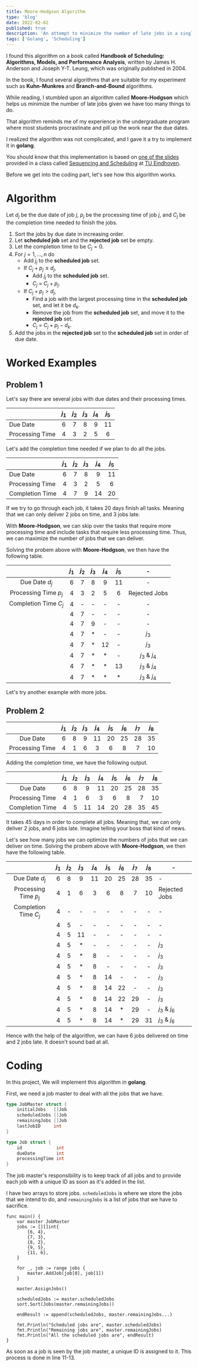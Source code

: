 ```yaml
---
title: Moore-Hodgson Algorithm
type: 'blog'
date: 2022-02-02
published: true
description: 'An attempt to minimize the number of late jobs in a single machine.'
tags: ['Golang', 'Scheduling']
---
```


I found this algorithm on a book called **Handbook of Scheduling: Algorithms, Models, and Performance Analysis**,
written by James H. Anderson and Joseph Y-T. Leung, which was originally published in 2004.

In the book, I found several algorithms that are suitable for my experiment such as **Kuhn-Munkres**
and **Branch-and-Bound** algorithms.

While reading, I stumbled upon an algorithm called **Moore-Hodgson** which helps us minimize the number
of late jobs given we have too many things to do.

That algorithm reminds me of my experience in the undergraduate program where most students procrastinate
and pill up the work near the due dates.

I realized the algorithm was not complicated, and I gave it a try to implement it in **golang**.

You should know that this implementation is based on
[one of the slides](https://www.win.tue.nl/~wscor/OW/2P450/MooreHodgson.pdf) provided
in a class called [Sequencing and Scheduling](https://www.win.tue.nl/~wscor/OW/2P450/)
at [TU Eindhoven](https://www.tue.nl/en/).

Before we get into the coding part, let's see how this algorithm works.

# Algorithm

Let $d_j$ be the due date of job $j$, $p_j$ be the processing time of job $j$, and $C_j$ be the completion time needed to finish the jobs.

1. Sort the jobs by due date in increasing order.
2. Let **scheduled job** set and the **rejected job** set be empty.
3. Let the completion time to be $C_j = 0$.
4. For $j = 1, \ldots, n$ do
   - Add $j_j$ to the **scheduled job** set.
   - If $C_j + p_j \leq d_j$,
     - Add $j_j$ to the **scheduled job** set.
     - $C_j$ = $C_j + p_j$.
   - If $C_j + p_j > d_j$,
     - Find a job with the largest processing time in the **scheduled job** set, and let it be $d_k$.
     - Remove the job from the **scheduled job** set, and move it to the **rejected job** set.
     - $C_j$ = $C_j + p_j - d_k$.
5. Add the jobs in the **rejected job** set to the **scheduled job** set in order of due date.

# Worked Examples

## Problem 1

Let's say there are several jobs with due dates and their processing times.

|                 | $j_1$ | $j_2$ | $j_3$ | $j_4$ | $j_5$ |
| :-------------- | :---: | :---: | :---: | :---: | :---: |
| Due Date        |   6   |   7   |   8   |   9   |  11   |
| Processing Time |   4   |   3   |   2   |   5   |   6   |

Let's add the completion time needed if we plan to do all the jobs.

|                 | $j_1$ | $j_2$ | $j_3$ | $j_4$ | $j_5$ |
| :-------------- | :---: | :---: | :---: | :---: | :---: |
| Due Date        |   6   |   7   |   8   |   9   |  11   |
| Processing Time |   4   |   3   |   2   |   5   |   6   |
| Completion Time |   4   |   7   |   9   |  14   |  20   |

If we try to go through each job, it takes 20 days finish all tasks.
Meaning that we can only deliver 2 jobs on time, and 3 jobs late.

With **Moore-Hodgson**, we can skip over the tasks that require more processing time and include
tasks that require less processing time. Thus, we can maximize the number of jobs that we can deliver.

Solving the probem above with **Moore-Hodgson**, we then have the following table.

|                       | $j_1$ | $j_2$ | $j_3$ | $j_4$ | $j_5$ |       -       |
| :-------------------: | :---: | :---: | :---: | :---: | :---: | :-----------: |
|    Due Date $d_j$     |   6   |   7   |   8   |   9   |  11   |       -       |
| Processing Time $p_j$ |   4   |   3   |   2   |   5   |   6   | Rejected Jobs |
| Completion Time $C_j$ |   4   |   -   |   -   |   -   |   -   |       -       |
|                       |   4   |   7   |   -   |   -   |   -   |       -       |
|                       |   4   |   7   |   9   |   -   |   -   |       -       |
|                       |   4   |   7   |  \*   |   -   |   -   |     $j_3$     |
|                       |   4   |   7   |  \*   |  12   |   -   |     $j_3$     |
|                       |   4   |   7   |  \*   |  \*   |   -   | $j_3$ & $j_4$ |
|                       |   4   |   7   |  \*   |  \*   |  13   | $j_3$ & $j_4$ |
|                       |   4   |   7   |  \*   |  \*   |  \*   | $j_3$ & $j_4$ |

Let's try another example with more jobs.

## Problem 2

|                 | $j_1$ | $j_2$ | $j_3$ | $j_4$ | $j_5$ | $j_6$ | $j_7$ | $j_8$ |
| :-------------: | :---: | :---: | :---: | :---: | :---: | :---: | :---: | :---: |
|    Due Date     |   6   |   8   |   9   |  11   |  20   |  25   |  28   |  35   |
| Processing Time |   4   |   1   |   6   |   3   |   6   |   8   |   7   |  10   |

Adding the completion time, we have the following output.

|                 | $j_1$ | $j_2$ | $j_3$ | $j_4$ | $j_5$ | $j_6$ | $j_7$ | $j_8$ |
| :-------------: | :---: | :---: | :---: | :---: | :---: | :---: | :---: | :---: |
|    Due Date     |   6   |   8   |   9   |  11   |  20   |  25   |  28   |  35   |
| Processing Time |   4   |   1   |   6   |   3   |   6   |   8   |   7   |  10   |
| Completion Time |   4   |   5   |  11   |  14   |  20   |  28   |  35   |  45   |

It takes 45 days in order to complete all jobs.
Meaning that, we can only deliver 2 jobs, and 6 jobs late.
Imagine telling your boss that kind of news.

Let's see how many jobs we can optimize the numbers of jobs that we can deliver on time.
Solving the probem above with **Moore-Hodgson**, we then have the following table.

|                       | $j_1$ | $j_2$ | $j_3$ | $j_4$ | $j_5$ | $j_6$ | $j_7$ | $j_8$ | -             |
| :-------------------: | :---: | :---: | :---: | :---: | :---: | :---: | :---: | :---: | ------------- |
|    Due Date $d_j$     |   6   |   8   |   9   |  11   |  20   |  25   |  28   |  35   | -             |
| Processing Time $p_j$ |   4   |   1   |   6   |   3   |   6   |   8   |   7   |  10   | Rejected Jobs |
| Completion Time $C_j$ |   4   |   -   |   -   |   -   |   -   |   -   |   -   |   -   | -             |
|                       |   4   |   5   |   -   |   -   |   -   |   -   |   -   |   -   | -             |
|                       |   4   |   5   |  11   |   -   |   -   |   -   |   -   |   -   | -             |
|                       |   4   |   5   |  \*   |   -   |   -   |   -   |   -   |   -   | $j_3$         |
|                       |   4   |   5   |  \*   |   8   |   -   |   -   |   -   |   -   | $j_3$         |
|                       |   4   |   5   |  \*   |   8   |   -   |   -   |   -   |   -   | $j_3$         |
|                       |   4   |   5   |  \*   |   8   |  14   |   -   |   -   |   -   | $j_3$         |
|                       |   4   |   5   |  \*   |   8   |  14   |  22   |   -   |   -   | $j_3$         |
|                       |   4   |   5   |  \*   |   8   |  14   |  22   |  29   |   -   | $j_3$         |
|                       |   4   |   5   |  \*   |   8   |  14   |  \*   |  29   |   -   | $j_3$ & $j_6$ |
|                       |   4   |   5   |  \*   |   8   |  14   |  \*   |  29   |  31   | $j_3$ & $j_6$ |

Hence with the help of the algorithm, we can have 6 jobs delivered on time and 2 jobs late.
It doesn't sound bad at all.

# Coding

In this project, We will implement this algorithm in **golang**.

First, we need a job master to deal with all the jobs that we have.

```go
type JobMaster struct {
	initialJobs   []Job
	scheduledJobs []Job
	remainingJobs []Job
	lastJobID     int
}

type Job struct {
	id             int
	dueDate        int
	processingTime int
}
```

The job master's responsibility is to keep track of all jobs and to provide each job with a unique ID as soon as it's added in the list.

I have two arrays to store jobs. `scheduledJobs` is where we store the jobs that we intend to do,
and `remainingJobs` is a list of jobs that we have to sacrifice.

```go{11-13}
func main() {
    var master JobMaster
    jobs := [][]int{
        {6, 4},
        {7, 3},
        {8, 2},
        {9, 5},
        {11, 6},
    }

    for _, job := range jobs {
        master.AddJob(job[0], job[1])
    }

    master.AssignJobs()

    scheduledJobs := master.scheduledJobs
    sort.Sort(Jobs(master.remainingJobs))

    endResult := append(scheduledJobs, master.remainingJobs...)

	fmt.Println("Scheduled jobs are", master.scheduledJobs)
	fmt.Println("Remaining jobs are", master.remainingJobs)
	fmt.Println("All the scheduled jobs are", endResult)
}
```

As soon as a job is seen by the job master, a unique ID is assigned to it.
This process is done in line 11-13.
